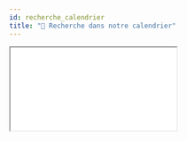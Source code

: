 ```yaml
---
id: recherche_calendrier
title: "📅 Recherche dans notre calendrier"
---
```


<div style={{"width": "100%", "height": "80vh"}}>
  <iframe
    src="/calendar.html"
    style={{"border": "none", "width": "100%", "height": "100%"}}
    allowFullScreen
  />
</div>